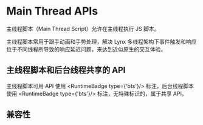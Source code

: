 
# Main Thread APIs

主线程脚本（Main Thread Script）允许在主线程执行 JS 脚本。

主线程脚本常用于跟手动画和手势处理，解决 Lynx 多线程架构下事件触发和响应位于不同线程所导致的响应延迟问题，来达到近似原生的交互体验。

## 主线程脚本和后台线程共享的 API

主线程脚本可用 API 使用 <RuntimeBadge type={'bts'}/> 标注，后台线程脚本使用 <RuntimeBadge type={'bts'}/> 标注，无特殊标识的，属于共享 API。

## 兼容性


<LegacyCompatTable metadata="lynx-api/main-thread/MainThread-APIs" />

